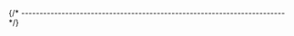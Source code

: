 


{/* ------------------------------------------------------------------------ */}

<AutomaticInstallQuickTest
  longName="Windows Build Tools"
  shortName="windows-build-tools"
  programName="make"
  branding="GNU Make "
/>
